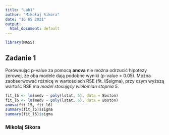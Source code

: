```yaml
---
title: "Lab1"
author: "Mikołaj Sikora"
date: "16 05 2021"
output:
  html_document: default
---
```


```r
library(MASS)
```

## Zadanie 1
Porównując p-value za pomocą **anova** nie można odrzucić hipotezy zerowej, że oba modele dają podobne wyniki (p-value > 0.05). Można zaobserwować różnicę w wartościach RSE (fit_li$sigma), przy czym wyższą wartość RSE ma _model stosujący wielomian stopnia 5_.

```r
fit_l5 <- lm(medv ~ poly(lstat, 5), data = Boston)
fit_l6 <- lm(medv ~ poly(lstat, 6), data = Boston)
anova(fit_l5, fit_l6)
summary(fit_l5)$sigma
summary(fit_l6)$sigma
```

### Mikołaj Sikora
